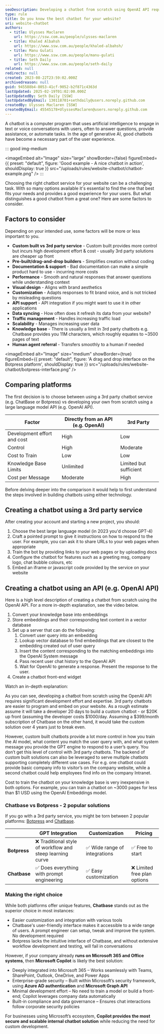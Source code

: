 ```yaml
---
seoDescription: Developing a chatbot from scratch using OpenAI API requires significant expertise and upfront costs. Compare options with Chatbase, Botpress, or build your own custom solution for more control over AI model training and system messages.
type: rule
title: Do you know the best chatbot for your website?
uri: website-chatbot
authors:
  - title: Ulysses Maclaren
    url: https://ssw.com.au/people/ulysses-maclaren
  - title: Khaled Albahsh
    url: https://www.ssw.com.au/people/khaled-albahsh/
  - title: Manu Gulati
    url: https://www.ssw.com.au/people/manu-gulati
  - title: Seth Daily
    url: https://www.ssw.com.au/people/seth-daily
related: null
redirects: null
created: 2023-08-22T23:59:02.000Z
archivedreason: null
guid: 945588b4-8053-41cf-9052-b2f871c4363d
lastUpdated: 2025-02-19T01:02:00.000Z
lastUpdatedBy: Seth Daily [SSW]
lastUpdatedByEmail: 130118701+sethdaily@users.noreply.github.com
createdBy: Ulysses Maclaren [SSW]
createdByEmail: 45545178+UlyssesMaclaren@users.noreply.github.com
---
```


A chatbot is a computer program that uses artificial intelligence to engage in text or voice conversations with users, often to answer questions, provide assistance, or automate tasks. In the age of generative AI, good chatbots have become a necessary part of the user experience.

::: good img-medium

<imageEmbed
  alt="Image"
  size="large"
  showBorder={false}
  figureEmbed={{
    preset: "default",
    figure: 'Good example - A nice chatbot in action',
    shouldDisplay: true
  }}
  src="/uploads/rules/website-chatbot/chatbot-example.png"
/>
:::

Choosing the right chatbot service for your website can be a challenging task. With so many options available it's essential to find the one that best fits your needs and provides a good experience for your users. But what distinguishes a good chatbot from a great one? Here are some factors to consider.
## Factors to consider

Depending on your intended use, some factors will be more or less important to you.

* **Custom built vs 3rd party service** - Custom built provides more control but incurs high development effort & cost - usually 3rd party solutions are cheaper up front
* **Pre-built/drag-and-drop builders** - Simplifies creation without coding
* **Documentation & support** - Bad documentation can make a simple product hard to use - incurring more costs
* **Performance** - Smooth and natural responses that answer questions while understanding context
* **Visual design** - Aligns with brand aesthetics
* **Customization** - Adapts responses to fit brand voice, and is not tricked by misleading questions
* **API support** - API integration if you might want to use it in other applications
* **Data syncing** - How often does it refresh its data from your website?
* **Traffic management** - Handles increasing traffic load
* **Scalability** - Manages increasing user data
* **Knowledge base** - There is usually a limit in 3rd party chatbots e.g. Chatbase provides you 11M characters, which roughly equates to ~3500 pages of text
* **Human agent referral** - Transfers smoothly to a human if needed

<imageEmbed
  alt="Image"
  size="medium"
  showBorder={true}
  figureEmbed={{
    preset: "default",
    figure: 'A drag and drop interface on the Botpress platform',
    shouldDisplay: true
  }}
  src="/uploads/rules/website-chatbot/botpress-interface.png"
/>

## Comparing platforms

The first decision is to choose between using a 3rd party chatbot service (e.g. ChatBase or Botpress) vs developing your own from scratch using a large language model API (e.g. OpenAI API).

| Factor                      | Directly from an API (e.g. OpenAI) | 3rd Party              |
| --------------------------- | ---------- | ---------------------- |
| Development effort and cost | High  | Low                    |
| Control                     | High  | Moderate               |
| Cost to Train               | Low   | Low               |
| Knowledge Base Limits       | Unlimited  | Limited but sufficient |
| Cost per Message            | Moderate   | High                   |

Before delving deeper into the comparison it would help to first understand the steps involved in building chatbots using either technology.

## Creating a chatbot using a 3rd party service

After creating your account and starting a new project, you should:

1. Choose the best large language model (in 2023 you'd choose GPT-4)
2. Craft a pointed prompt to give it instructions on how to respond to the user. For example, you can ask it to share URLs to your web pages when appropriate
3. Train the bot by providing links to your web pages or by uploading docs
4. Configure the chatbot for features such as a greeting msg, company logo, chat bubble colours, etc
5. Embed an iframe or javascript code provided by the service on your website

## Creating a chatbot using an API (e.g. OpenAI API)

Here is a high level description of creating a chatbot from scratch using the OpenAI API. For a more in-depth explanation, see the video below.

1. Convert your knowledge base into embeddings
2. Store embeddings and their corresponding text content in a vector database
3. Set up a server that can do the following:
   1. Convert user query into an embedding
   2. Lookup vector database to find embeddings that are closest to the embedding created out of user query
   3. Insert the content corresponding to the matching embeddings into the OpenAI System message
   4. Pass recent user chat history to the OpenAI API
   5. Wait for OpenAI to generate a response. Present the response to the user.
4. Create a chatbot front-end widget

Watch an in-depth explanation:

<youtubeEmbed url="https://www.youtube.com/watch?v=9cUciEMUcnA&t=884s" description="Video: Exploring the Capabilities of ChatGPT | Calum Simpson | User Group (2 hr 12 min)" />

As you can see, developing a chatbot from scratch using the OpenAI API requires significant development effort and expertise. 3rd party chatbots are easier to program and embed on your website. As a rough estimate assume it will take a developer 20 days to build a custom chatbot - or $20K up front (assuming the developer costs $1000/day. Assuming a $399/month subscription of Chatbase on the other hand, it would take the custom solution over 4 years just to break even.

However, custom built chatbots provide a lot more control in how you train the AI model, what content you match the user query with, and what system message you provide the GPT engine to respond to a user’s query. You don’t get this level of control with 3rd party chatbots. The backend of custom built solutions can also be leveraged to serve multiple chatbots supporting completely different use cases. For e.g. one chatbot could provide basic company info to visitor’s on the company website, while a second chatbot could help employees find info on the company Intranet.

Cost to train the chatbot on your knowledge base is very inexpensive in both options. For example, you can train a chatbot on ~3000 pages for less than $1 USD using the OpenAI Embeddings model.

### Chatbase vs Botpress - 2 popular solutions

If you go with a 3rd party service, you might be torn between 2 popular platforms: [Botpress](https://botpress.com/) and [Chatbase](https://www.chatbase.co/).

<youtubeEmbed url="https://www.youtube.com/watch?v=a1LSk3krUL0" description="Video: Do you know the best chatbot for your website? (8 min)" />

|          | GPT Integration                                           | Customization                 | Pricing                      |
| -------- | --------------------------------------------------------- | ----------------------------- | ---------------------------- |
| **Botpress** | ❌ Traditional style of workflow and steep learning curve | ✅ Wide range of integrations | ✅ Free to start             |
| **Chatbase** | ✅ Does everything with prompt engineering                | ✅ Easy customization         | ❌ Limited free plan options |

### Making the right choice

While both platforms offer unique features, **Chatbase** stands out as the superior choice in most instances:

* Easier customization and integration with various tools
* Chatbase's user-friendly interface makes it accessible to a wide range of users. A prompt engineer can setup, tweak and improve the system. No development required
* Botpress lacks the intuitive interface of Chatbase, and without extensive workflow development and testing, will fail in conversations

However, if your company already **runs on Microsoft 365 and Office systems**, then **Microsoft Copilot** is likely the best solution:

* Deeply integrated into Microsoft 365 – Works seamlessly with Teams, SharePoint, Outlook, OneDrive, and Power Apps
* Enterprise-grade security – Built within Microsoft’s security framework, using **Azure AD authentication** and **Microsoft Graph API**
* Minimal development effort – No need to train a model or build a front-end; Copilot leverages company data automatically
* Built-in compliance and data governance – Ensures chat interactions follow corporate security policies

For businesses using Microsoft’s ecosystem, **Copilot provides the most secure and scalable internal chatbot solution** while reducing the need for custom development.
